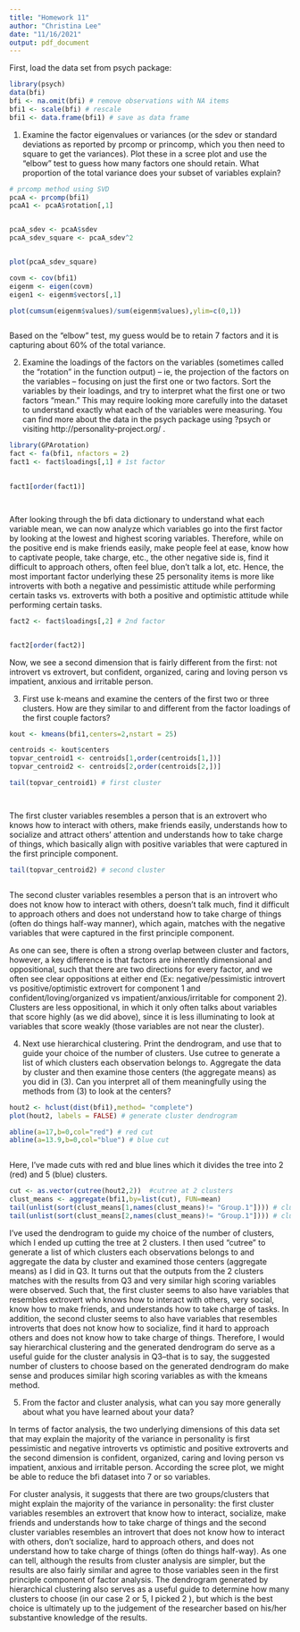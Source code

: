 ```yaml
---
title: "Homework 11"
author: "Christina Lee"
date: "11/16/2021"
output: pdf_document
---
```


First, load the data set from psych package:
```r

library(psych)
data(bfi)
bfi <- na.omit(bfi) # remove observations with NA items
bfi1 <- scale(bfi) # rescale 
bfi1 <- data.frame(bfi1) # save as data frame

```


1. Examine the factor eigenvalues or variances (or the sdev or standard deviations as reported by prcomp or princomp, which you then need to square to get the variances). Plot these in a scree plot and use the “elbow” test to guess how many factors one should retain. What proportion of the total variance does your subset of variables explain?



```r
# prcomp method using SVD
pcaA <- prcomp(bfi1)
pcaA1 <- pcaA$rotation[,1]


pcaA_sdev <- pcaA$sdev 
pcaA_sdev_square <- pcaA_sdev^2


plot(pcaA_sdev_square)
```

```r
covm <- cov(bfi1)
eigenm <- eigen(covm)
eigen1 <- eigenm$vectors[,1]

plot(cumsum(eigenm$values)/sum(eigenm$values),ylim=c(0,1)) 



```

Based on the "elbow" test, my guess would be to retain 7 factors and it is capturing about 60% of the total variance.






2. Examine the loadings of the factors on the variables (sometimes called the “rotation” in the function output) – ie, the projection of the factors on the variables – focusing on just the first one or two factors. Sort the variables by their loadings, and try to interpret what the first one or two factors “mean.” This may require looking more carefully into the dataset to understand exactly what each of the variables were measuring. You can find more about the data in the psych package using ?psych or visiting http://personality-project.org/ .



```r
library(GPArotation)
fact <- fa(bfi1, nfactors = 2)
fact1 <- fact$loadings[,1] # 1st factor
 

fact1[order(fact1)]




```

After looking through the bfi data dictionary to understand what each variable mean, we can now analyze which variables go into the first factor by looking at the lowest and highest scoring variables. Therefore, while on the positive end is make friends easily, make people feel at ease, know how to captivate people, take charge, etc., the other negative side is, find it difficult to approach others, often feel blue, don't talk a lot, etc. 
Hence, the most important factor underlying these 25 personality items is more like introverts with both a negative and pessimistic attitude while performing certain tasks vs. extroverts with both a positive and optimistic attitude while performing certain tasks. 



```r

fact2 <- fact$loadings[,2] # 2nd factor


fact2[order(fact2)]

```

Now, we see a second dimension that is fairly different from the first: not introvert vs extrovert, but confident, organized, caring and loving person vs impatient, anxious and irritable person. 






3. First use k-means and examine the centers of the first two or three clusters. How are they similar to and different from the factor loadings of the first couple factors?



```r

kout <- kmeans(bfi1,centers=2,nstart = 25)

centroids <- kout$centers
topvar_centroid1 <- centroids[1,order(centroids[1,])]
topvar_centroid2 <- centroids[2,order(centroids[2,])]

tail(topvar_centroid1) # first cluster




```


The first cluster variables resembles a person that is an extrovert who knows how to interact with others, make friends easily, understands how to socialize and attract others' attention and understands how to take charge of things, which basically align with positive variables that were captured in the first principle component.




```r

tail(topvar_centroid2) # second cluster



```

The second cluster variables resembles a person that is an introvert who does not know how to interact with others, doesn't talk much, find it difficult to approach others and does not understand how to take charge of things (often do things half-way manner), which again, matches with the negative variables that were captured in the first principle component.


As one can see, there is often a strong overlap between cluster and factors, however, a key difference is that factors are inherently dimensional and oppositional, such that there are two directions for every factor, and we often see clear oppositions at either end (Ex: negative/pessimistic introvert vs positive/optimistic extrovert for component 1 and confident/loving/organized vs impatient/anxious/irritable for component 2). Clusters are less oppositional, in which it only often talks about variables that score highly (as we did above), since it is less illuminating to look at variables that score weakly (those variables are not near the cluster). 






4. Next use hierarchical clustering. Print the dendrogram, and use that to guide your choice of the number of clusters. Use cutree to generate a list of which clusters each observation belongs to. Aggregate the data by cluster and then examine those centers (the aggregate means) as you did in (3). Can you interpret all of them meaningfully using the methods from (3) to look at the centers?



```r
hout2 <- hclust(dist(bfi1),method= "complete")
plot(hout2, labels = FALSE) # generate cluster dendrogram 

abline(a=17,b=0,col="red") # red cut
abline(a=13.9,b=0,col="blue") # blue cut 



```

Here, I've made cuts with red and blue lines which it divides the tree into 2 (red) and 5 (blue) clusters. 


```r

cut <- as.vector(cutree(hout2,2))  #cutree at 2 clusters
clust_means <- aggregate(bfi1,by=list(cut), FUN=mean)
tail(unlist(sort(clust_means[1,names(clust_means)!= "Group.1"]))) # cluster 1
tail(unlist(sort(clust_means[2,names(clust_means)!= "Group.1"]))) # cluster 2
```




I've used the dendrogram to guide my choice of the number of clusters, which I ended up cutting the tree at 2 clusters. I then used "cutree" to generate a list of which clusters each observations belongs to and aggregate the data by cluster and examined those centers (aggregate means) as I did in Q3. It turns out that the outputs from the 2 clusters matches with the results from Q3 and very similar high scoring variables were observed. Such that, the first cluster seems to also have variables that resembles extrovert who knows how to interact with others, very social, know how to make friends, and understands how to take charge of tasks. In addition, the second cluster seems to also have variables that resembles introverts that does not know how to socialize, find it hard to approach others and does not know how to take charge of things. Therefore, I would say hierarchical clustering and the generated dendrogram do serve as a useful guide for the cluster analysis in Q3--that is to say, the suggested number of clusters to choose based on the generated dendrogram do make sense and produces similar high scoring variables as with the kmeans method. 
   




5. From the factor and cluster analysis, what can you say more generally about what you have learned about your data?

In terms of factor analysis, the two underlying dimensions of this data set that may explain the majority of the variance in personality is first pessimistic and negative introverts vs optimistic and positive extroverts and the second dimension is confident, organized, caring and loving person vs impatient, anxious and irritable person. According the scree plot, we might be able to reduce the bfi dataset into 7 or so variables. 


For cluster analysis, it suggests that there are two groups/clusters that might explain the majority of the variance in personality: the first cluster variables resembles an extrovert that know how to interact, socialize, make friends and understands how to take charge of things and the second cluster variables resembles an introvert that does not know how to interact with others, don’t socialize, hard to approach others, and does not understand how to take charge of things (often do things half-way). As one can tell, although the results from cluster analysis are simpler, but the results are also fairly similar and agree to those variables seen in the first principle component of factor analysis. The dendrogram generated by hierarchical clustering also serves as a useful guide to determine how many clusters to choose (in our case 2 or 5, I picked 2 ), but which is the best choice is ultimately up to the judgement of the researcher based on his/her substantive knowledge of the results. 

















